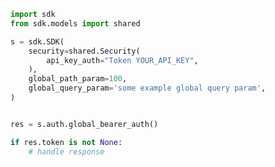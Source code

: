 ```python showLineNumbers copy filename="Global Bearer Auth usage example"
import sdk
from sdk.models import shared

s = sdk.SDK(
    security=shared.Security(
        api_key_auth="Token YOUR_API_KEY",
    ),
    global_path_param=100,
    global_query_param='some example global query param',
)


res = s.auth.global_bearer_auth()

if res.token is not None:
    # handle response
```
